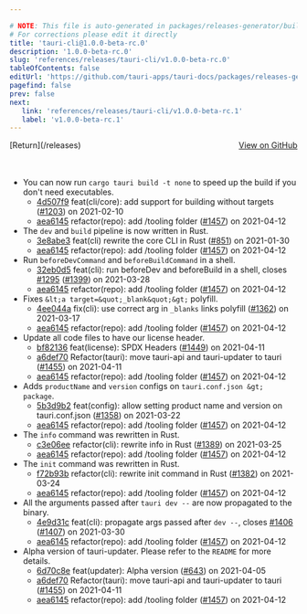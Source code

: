 ```yaml
---

# NOTE: This file is auto-generated in packages/releases-generator/build.ts
# For corrections please edit it directly
title: 'tauri-cli@1.0.0-beta-rc.0'
description: '1.0.0-beta-rc.0'
slug: 'references/releases/tauri-cli/v1.0.0-beta-rc.0'
tableOfContents: false
editUrl: 'https://github.com/tauri-apps/tauri-docs/packages/releases-generator/build.ts'
pagefind: false
prev: false
next:
   link: 'references/releases/tauri-cli/v1.0.0-beta-rc.1'
   label: 'v1.0.0-beta-rc.1'
---
```


			

<ReleaseSidebar slug="references/releases/tauri-cli"  packageName="tauri-cli" />

<div style="margin-bottom:3rem; display: flex; justify-content: space-between; align-items: center"><span>[Return](/releases)</span><span><a href="https://github.com/tauri-apps/tauri/releases/tag/tauri-cli-v1.0.0-beta-rc.0">View on GitHub</a></span></div>

- You can now run `cargo tauri build -t none` to speed up the build if you don&#39;t need executables.
  - [4d507f9](https://www.github.com/tauri-apps/tauri/commit/4d507f9adfb26819f9d6406b191fdaa6188145f4) feat(cli/core): add support for building without targets ([#1203](https://www.github.com/tauri-apps/tauri/pull/1203)) on 2021-02-10
  - [aea6145](https://www.github.com/tauri-apps/tauri/commit/aea614587bddab930d552512b54e18624fbf573e) refactor(repo): add /tooling folder ([#1457](https://www.github.com/tauri-apps/tauri/pull/1457)) on 2021-04-12
- The `dev` and `build` pipeline is now written in Rust.
  - [3e8abe3](https://www.github.com/tauri-apps/tauri/commit/3e8abe376407bb0ca8893602590ed9edf7aa71a1) feat(cli) rewrite the core CLI in Rust ([#851](https://www.github.com/tauri-apps/tauri/pull/851)) on 2021-01-30
  - [aea6145](https://www.github.com/tauri-apps/tauri/commit/aea614587bddab930d552512b54e18624fbf573e) refactor(repo): add /tooling folder ([#1457](https://www.github.com/tauri-apps/tauri/pull/1457)) on 2021-04-12
- Run `beforeDevCommand` and `beforeBuildCommand` in a shell.
  - [32eb0d5](https://www.github.com/tauri-apps/tauri/commit/32eb0d562b135d8df19c78ff22aa53c73f459c76) feat(cli): run beforeDev and beforeBuild in a shell, closes [#1295](https://www.github.com/tauri-apps/tauri/pull/1295) ([#1399](https://www.github.com/tauri-apps/tauri/pull/1399)) on 2021-03-28
  - [aea6145](https://www.github.com/tauri-apps/tauri/commit/aea614587bddab930d552512b54e18624fbf573e) refactor(repo): add /tooling folder ([#1457](https://www.github.com/tauri-apps/tauri/pull/1457)) on 2021-04-12
- Fixes `&lt;a target=&quot;_blank&quot;&gt;` polyfill.
  - [4ee044a](https://www.github.com/tauri-apps/tauri/commit/4ee044a3e662a0ac2be98f7e1286088d721c3307) fix(cli): use correct arg in `_blanks` links polyfill ([#1362](https://www.github.com/tauri-apps/tauri/pull/1362)) on 2021-03-17
  - [aea6145](https://www.github.com/tauri-apps/tauri/commit/aea614587bddab930d552512b54e18624fbf573e) refactor(repo): add /tooling folder ([#1457](https://www.github.com/tauri-apps/tauri/pull/1457)) on 2021-04-12
- Update all code files to have our license header.
  - [bf82136](https://www.github.com/tauri-apps/tauri/commit/bf8213646689175f8a158b956911f3a43e360690) feat(license): SPDX Headers ([#1449](https://www.github.com/tauri-apps/tauri/pull/1449)) on 2021-04-11
  - [a6def70](https://www.github.com/tauri-apps/tauri/commit/a6def7066eec19c889b0f14cc1e475bf209a332e) Refactor(tauri): move tauri-api and tauri-updater to tauri ([#1455](https://www.github.com/tauri-apps/tauri/pull/1455)) on 2021-04-11
  - [aea6145](https://www.github.com/tauri-apps/tauri/commit/aea614587bddab930d552512b54e18624fbf573e) refactor(repo): add /tooling folder ([#1457](https://www.github.com/tauri-apps/tauri/pull/1457)) on 2021-04-12
- Adds `productName` and `version` configs on `tauri.conf.json &gt; package`.
  - [5b3d9b2](https://www.github.com/tauri-apps/tauri/commit/5b3d9b2c07da766f81981ba7c4961cd354d51340) feat(config): allow setting product name and version on tauri.conf.json ([#1358](https://www.github.com/tauri-apps/tauri/pull/1358)) on 2021-03-22
  - [aea6145](https://www.github.com/tauri-apps/tauri/commit/aea614587bddab930d552512b54e18624fbf573e) refactor(repo): add /tooling folder ([#1457](https://www.github.com/tauri-apps/tauri/pull/1457)) on 2021-04-12
- The `info` command was rewritten in Rust.
  - [c3e06ee](https://www.github.com/tauri-apps/tauri/commit/c3e06ee9e88b3631da6eeb17d61ddd41cd5c6fe9) refactor(cli): rewrite info in Rust ([#1389](https://www.github.com/tauri-apps/tauri/pull/1389)) on 2021-03-25
  - [aea6145](https://www.github.com/tauri-apps/tauri/commit/aea614587bddab930d552512b54e18624fbf573e) refactor(repo): add /tooling folder ([#1457](https://www.github.com/tauri-apps/tauri/pull/1457)) on 2021-04-12
- The `init` command was rewritten in Rust.
  - [f72b93b](https://www.github.com/tauri-apps/tauri/commit/f72b93b676ba8c48fd9273c187de3dbbc410fa0f) refactor(cli): rewrite init command in Rust ([#1382](https://www.github.com/tauri-apps/tauri/pull/1382)) on 2021-03-24
  - [aea6145](https://www.github.com/tauri-apps/tauri/commit/aea614587bddab930d552512b54e18624fbf573e) refactor(repo): add /tooling folder ([#1457](https://www.github.com/tauri-apps/tauri/pull/1457)) on 2021-04-12
- All the arguments passed after `tauri dev --` are now propagated to the binary.
  - [4e9d31c](https://www.github.com/tauri-apps/tauri/commit/4e9d31c70ba13f1cabe830c6519a1b5f4789fd7b) feat(cli): propagate args passed after `dev --`, closes [#1406](https://www.github.com/tauri-apps/tauri/pull/1406) ([#1407](https://www.github.com/tauri-apps/tauri/pull/1407)) on 2021-03-30
  - [aea6145](https://www.github.com/tauri-apps/tauri/commit/aea614587bddab930d552512b54e18624fbf573e) refactor(repo): add /tooling folder ([#1457](https://www.github.com/tauri-apps/tauri/pull/1457)) on 2021-04-12
- Alpha version of tauri-updater. Please refer to the `README` for more details.
  - [6d70c8e](https://www.github.com/tauri-apps/tauri/commit/6d70c8e1e256fe839c4a947375bb529d7b4f7301) feat(updater): Alpha version ([#643](https://www.github.com/tauri-apps/tauri/pull/643)) on 2021-04-05
  - [a6def70](https://www.github.com/tauri-apps/tauri/commit/a6def7066eec19c889b0f14cc1e475bf209a332e) Refactor(tauri): move tauri-api and tauri-updater to tauri ([#1455](https://www.github.com/tauri-apps/tauri/pull/1455)) on 2021-04-11
  - [aea6145](https://www.github.com/tauri-apps/tauri/commit/aea614587bddab930d552512b54e18624fbf573e) refactor(repo): add /tooling folder ([#1457](https://www.github.com/tauri-apps/tauri/pull/1457)) on 2021-04-12
